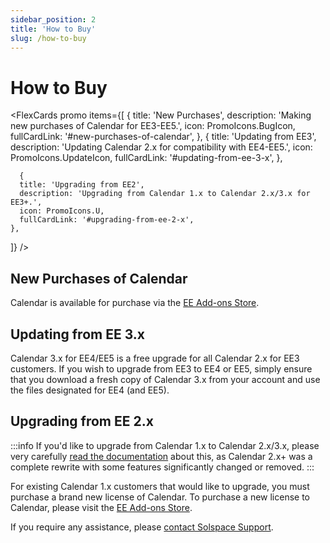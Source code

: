 ```yaml
---
sidebar_position: 2
title: 'How to Buy'
slug: /how-to-buy
---
```



# How to Buy

<FlexCards
  promo
  items={[
    {
      title: 'New Purchases',
      description: 'Making new purchases of Calendar for EE3-EE5.',
      icon: PromoIcons.BugIcon,
      fullCardLink: '#new-purchases-of-calendar',
    },
    {
      title: 'Updating from EE3',
      description: 'Updating Calendar 2.x for compatibility with EE4-EE5.',
      icon: PromoIcons.UpdateIcon,
      fullCardLink: '#updating-from-ee-3-x',
    },

      {
      title: 'Upgrading from EE2',
      description: 'Upgrading from Calendar 1.x to Calendar 2.x/3.x for EE3+.',
      icon: PromoIcons.U,
      fullCardLink: '#upgrading-from-ee-2-x',
    },

]}
/>

## New Purchases of Calendar

Calendar is available for purchase via the [EE Add-ons Store](https://expressionengine.com/add-ons).

<PrimaryButtonWithLink
  to="https://expressionengine.com/add-ons/calendar"
  label="  Buy Calendar at the EE Add-ons Store"
/>

## Updating from EE 3.x

Calendar 3.x for EE4/EE5 is a free upgrade for all Calendar 2.x for EE3 customers. If you wish to upgrade from EE3 to EE4 or EE5, simply ensure that you download a fresh copy of Calendar 3.x from your account and use the files designated for EE4 (and EE5).

<PrimaryButtonWithLink
  to="https://expressionengine.com/add-ons"
  label="Visit my EE Add-ons Store Account"
/>

<PrimaryButtonWithLink
  to="https://expressionengine.com/add-ons/calendar"
  label="  Buy Calendar at the EE Add-ons Store"
/>

## Upgrading from EE 2.x

:::info
If you'd like to upgrade from Calendar 1.x to Calendar 2.x/3.x, please very carefully [read the documentation](./migrations/calendar-1-migration.mdx) about this, as Calendar 2.x+ was a complete rewrite with some features significantly changed or removed.
:::

For existing Calendar 1.x customers that would like to upgrade, you must purchase a brand new license of Calendar. To purchase a new license to Calendar, please visit the [EE Add-ons Store](https://expressionengine.com/add-ons/calendar).

If you require any assistance, please [contact Solspace Support](https://support.solspace.com/).
